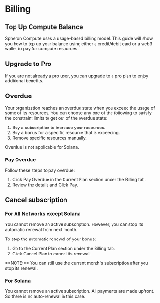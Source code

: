 

# Billing

## Top Up Compute Balance

Spheron Compute uses a usage-based billing model. This guide will show you how to top up your balance using either a credit/debit card or a web3 wallet to pay for compute resources.

<TopupGuide />

## Upgrade to Pro

If you are not already a pro user, you can upgrade to a pro plan to enjoy additional benefits.

<Upgrade />

## Overdue

Your organization reaches an overdue state when you exceed the usage of some of its resources.
You can choose any one of the following to satisfy the constraint limits to get out of the overdue state:

1. Buy a subscription to increase your resources.
2. Buy a bonus for a specific resource that is exceeding.
3. Remove specific resources manually.

<Callout type="warning">Overdue is not applicable for Solana.</Callout>

### Pay Overdue

Follow these steps to pay overdue:

1. Click Pay Overdue in the Current Plan section under the Billing tab.
2. Review the details and Click Pay.

## Cancel subscription

### For All Networks except Solana

You cannot remove an active subscription. However, you can stop its automatic renewal from next month.

To stop the automatic renewal of your bonus:

1. Go to the Current Plan section under the Billing tab.
2. Click Cancel Plan to cancel its renewal.

<Callout type="info">
  **NOTE:** You can still use the current month's subscription after you stop
  its renewal.
</Callout>

### For Solana

You cannot remove an active subscription. All payments are made upfront. So there is no auto-renewal in this case.

<Navigation name="Billing" />
